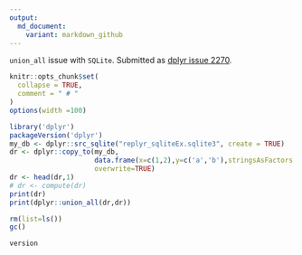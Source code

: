 ```yaml
---
output:
  md_document:
    variant: markdown_github
---
```


`union_all` issue with `SQLite`.  Submitted as [dplyr issue 2270](https://github.com/hadley/dplyr/issues/2270).

<!-- Generated from .Rmd. Please edit that file -->

```r
knitr::opts_chunk$set(
  collapse = TRUE,
  comment = " # "
)
options(width =100)
```

```r
library('dplyr')
packageVersion('dplyr')
my_db <- dplyr::src_sqlite("replyr_sqliteEx.sqlite3", create = TRUE)
dr <- dplyr::copy_to(my_db,
                     data.frame(x=c(1,2),y=c('a','b'),stringsAsFactors = FALSE),'dr',
                     overwrite=TRUE)
dr <- head(dr,1)
# dr <- compute(dr)
print(dr)
print(dplyr::union_all(dr,dr))
```

```r
rm(list=ls())
gc()
```



```r
version
```
